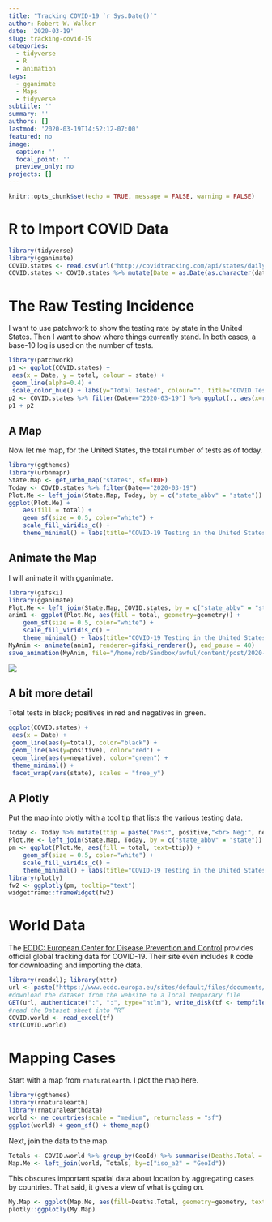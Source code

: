 ```yaml
---
title: "Tracking COVID-19 `r Sys.Date()`"
author: Robert W. Walker
date: '2020-03-19'
slug: tracking-covid-19
categories:
  - tidyverse
  - R
  - animation
tags:
  - gganimate
  - Maps
  - tidyverse
subtitle: ''
summary: ''
authors: []
lastmod: '2020-03-19T14:52:12-07:00'
featured: no
image:
  caption: ''
  focal_point: ''
  preview_only: no
projects: []
---
```


```r
knitr::opts_chunk$set(echo = TRUE, message = FALSE, warning = FALSE)
```

# R to Import COVID Data

```r
library(tidyverse)
library(gganimate)
COVID.states <- read.csv(url("http://covidtracking.com/api/states/daily.csv"))
COVID.states <- COVID.states %>% mutate(Date = as.Date(as.character(date), format = "%Y%m%d"))
```

#  The Raw Testing Incidence

I want to use patchwork to show the testing rate by state in the United States.  Then I want to show where things currently stand.  In both cases, a base-10 log is used on the number of tests.

```r
library(patchwork)
p1 <- ggplot(COVID.states) +
 aes(x = Date, y = total, colour = state) +
 geom_line(alpha=0.4) +
 scale_color_hue() + labs(y="Total Tested", colour="", title="COVID Testing by State", caption="data from COVIDTRACKING.COM")+ theme_minimal() + scale_y_log10() + theme(legend.text=element_text(size=rel(0.75)))
p2 <- COVID.states %>% filter(Date=="2020-03-19") %>% ggplot(., aes(x=reorder(state, total), y=total, fill=state)) + geom_col() + guides(fill=FALSE) + coord_flip() + labs(y="Total Tested log(base 10)", x="", caption="data from COVIDTRACKING.COM") + scale_y_log10() + theme(axis.text=element_text(size=rel(0.5)))
p1 + p2
```

## A Map

Now let me map, for the United States, the total number of tests as of today.

```r
library(ggthemes)
library(urbnmapr)
State.Map <- get_urbn_map("states", sf=TRUE)
Today <- COVID.states %>% filter(Date=="2020-03-19")
Plot.Me <- left_join(State.Map, Today, by = c("state_abbv" = "state"))
ggplot(Plot.Me) +
    aes(fill = total) +
    geom_sf(size = 0.5, color="white") +
    scale_fill_viridis_c() +
    theme_minimal() + labs(title="COVID-19 Testing in the United States", subtitle="2020-03-19", caption="data from COVIDTRACKING.COM", fill="Total Tests")
```

## Animate the Map

I will animate it with gganimate.

```r
library(gifski)
library(gganimate)
Plot.Me <- left_join(State.Map, COVID.states, by = c("state_abbv" = "state"))
anim1 <- ggplot(Plot.Me, aes(fill = total, geometry=geometry)) +
    geom_sf(size = 0.5, color="white") +
    scale_fill_viridis_c() +
    theme_minimal() + labs(title="COVID-19 Testing in the United States", subtitle="{frame_time}", caption="data from COVIDTRACKING.COM", fill="Total Tests") + transition_time(Date)
MyAnim <- animate(anim1, renderer=gifski_renderer(), end_pause = 40)
save_animation(MyAnim, file="/home/rob/Sandbox/awful/content/post/2020-03-19-tracking-covid-19/animate/covidmap.gif")
```
![](animate/covidmap.gif)

## A bit more detail

Total tests in black; positives in red and negatives in green.

```r
ggplot(COVID.states) +
 aes(x = Date) +
 geom_line(aes(y=total), color="black") +
 geom_line(aes(y=positive), color="red") +
 geom_line(aes(y=negative), color="green") +
 theme_minimal() +
 facet_wrap(vars(state), scales = "free_y")
```

## A Plotly

Put the map into plotly with a tool tip that lists the various testing data.

```r
Today <- Today %>% mutate(ttip = paste("Pos:", positive,"<br> Neg:", negative,"Total:", total))
Plot.Me <- left_join(State.Map, Today, by = c("state_abbv" = "state"))
pm <- ggplot(Plot.Me, aes(fill = total, text=ttip)) +
    geom_sf(size = 0.5, color="white") +
    scale_fill_viridis_c() +
    theme_minimal() + labs(title="COVID-19 Testing in the United States", subtitle="2020-03-19", caption="data from COVIDTRACKING.COM", fill="Total Tests")
library(plotly)
fw2 <- ggplotly(pm, tooltip="text")
widgetframe::frameWidget(fw2)
```

# World Data

The [ECDC: European Center for Disease Prevention and Control](https://www.ecdc.europa.eu/en/publications-data/download-todays-data-geographic-distribution-covid-19-cases-worldwide) provides official global tracking data for COVID-19.  Their site even includes `R` code for downloading and importing the data.

```r
library(readxl); library(httr)
url <- paste("https://www.ecdc.europa.eu/sites/default/files/documents/COVID-19-geographic-disbtribution-worldwide-",format(Sys.time(), "%Y-%m-%d"), ".xlsx", sep = "")
#download the dataset from the website to a local temporary file
GET(url, authenticate(":", ":", type="ntlm"), write_disk(tf <- tempfile(fileext = ".xlsx")))
#read the Dataset sheet into “R”
COVID.world <- read_excel(tf)
str(COVID.world)
```

# Mapping Cases

Start with a map from `rnaturalearth`.  I plot the map here.

```r
library(ggthemes)
library(rnaturalearth)
library(rnaturalearthdata)
world <- ne_countries(scale = "medium", returnclass = "sf")
ggplot(world) + geom_sf() + theme_map()
```

Next, join the data to the map.  

```r
Totals <- COVID.world %>% group_by(GeoId) %>% summarise(Deaths.Total = sum(Deaths), name=first(`Countries and territories`))
Map.Me <- left_join(world, Totals, by=c("iso_a2" = "GeoId"))
```


This obscures important spatial data about location by aggregating cases by countries.  That said, it gives a view of what is going on.

```r
My.Map <- ggplot(Map.Me, aes(fill=Deaths.Total, geometry=geometry, text=name.y)) + geom_sf(size=0.1, color="white") + scale_fill_viridis_c() + theme_map()
plotly::ggplotly(My.Map)
```
